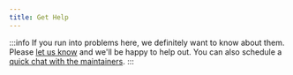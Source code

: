 ```yaml
---
title: Get Help
---
```


:::info
If you run into problems here, we definitely want to know about them. Please [let us know](https://github.com/opticdev/optic/issues/new?title=%5Bcapture%5D:%20Error%20capturing%20traffic) and we'll be happy to help out. You can also schedule a [quick chat with the maintainers](https://calendly.com/opticlabs/maintainer-office-hours).
:::